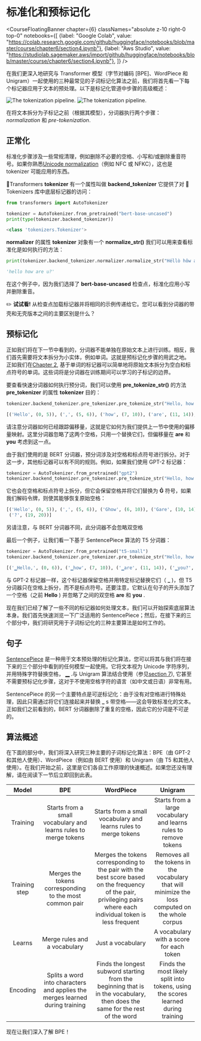 # 标准化和预标记化

<CourseFloatingBanner chapter={6}
  classNames="absolute z-10 right-0 top-0"
  notebooks={[
    {label: "Google Colab", value: "https://colab.research.google.com/github/huggingface/notebooks/blob/master/course/chapter6/section4.ipynb"},
    {label: "Aws Studio", value: "https://studiolab.sagemaker.aws/import/github/huggingface/notebooks/blob/master/course/chapter6/section4.ipynb"},
]} />

在我们更深入地研究与 Transformer 模型（字节对编码 [BPE]、WordPiece 和 Unigram）一起使用的三种最常见的子词标记化算法之前，我们将首先看一下每个标记器应用于文本的预处理。以下是标记化管道中步骤的高级概述：

<div class="flex justify-center">
<img class="block dark:hidden" src="https://huggingface.co/datasets/huggingface-course/documentation-images/resolve/main/en/chapter6/tokenization_pipeline.svg" alt="The tokenization pipeline.">
<img class="hidden dark:block" src="https://huggingface.co/datasets/huggingface-course/documentation-images/resolve/main/en/chapter6/tokenization_pipeline-dark.svg" alt="The tokenization pipeline.">
</div>

在将文本拆分为子标记之前（根据其模型），分词器执行两个步骤： _normalization_ 和 _pre-tokenization_.

## 正常化

<Youtube id="4IIC2jI9CaU"/>

标准化步骤涉及一些常规清理，例如删除不必要的空格、小写和/或删除重音符号。如果你熟悉[Unicode normalization](http://www.unicode.org/reports/tr15/)（例如 NFC 或 NFKC），这也是 tokenizer 可能应用的东西。

🤗Transformers **tokenizer** 有一个属性叫做 **backend_tokenizer** 它提供了对 🤗 Tokenizers 库中底层标记器的访问：

```py
from transformers import AutoTokenizer

tokenizer = AutoTokenizer.from_pretrained("bert-base-uncased")
print(type(tokenizer.backend_tokenizer))
```

```python out
<class 'tokenizers.Tokenizer'>
```

**normalizer** 的属性 **tokenizer** 对象有一个 **normalize_str()** 我们可以用来查看标准化是如何执行的方法：

```py
print(tokenizer.backend_tokenizer.normalizer.normalize_str("Héllò hôw are ü?"))
```

```python out
'hello how are u?'
```

在这个例子中，因为我们选择了 **bert-base-uncased** 检查点，标准化应用小写并删除重音。

<Tip>

✏️ **试试看!** 从检查点加载标记器并将相同的示例传递给它。您可以看到分词器的带壳和无壳版本之间的主要区别是什么？


</Tip>

## 预标记化

<Youtube id="grlLV8AIXug"/>

正如我们将在下一节中看到的，分词器不能单独在原始文本上进行训练。相反，我们首先需要将文本拆分为小实体，例如单词。这就是预标记化步骤的用武之地。 正如我们在[Chapter 2](/course/chapter2), 基于单词的标记器可以简单地将原始文本拆分为空白和标点符号的单词。这些词将是分词器在训练期间可以学习的子标记的边界。

要查看快速分词器如何执行预分词，我们可以使用 **pre_tokenize_str()** 的方法 **pre_tokenizer** 的属性 **tokenizer** 目的：

```py
tokenizer.backend_tokenizer.pre_tokenizer.pre_tokenize_str("Hello, how are  you?")
```

```python out
[('Hello', (0, 5)), (',', (5, 6)), ('how', (7, 10)), ('are', (11, 14)), ('you', (16, 19)), ('?', (19, 20))]
```

请注意分词器如何已经跟踪偏移量，这就是它如何为我们提供上一节中使用的偏移量映射。这里分词器忽略了这两个空格，只用一个替换它们，但偏移量在 **are** 和 **you** 考虑到这一点。

由于我们使用的是 BERT 分词器，预分词涉及对空格和标点符号进行拆分。对于这一步，其他标记器可以有不同的规则。例如，如果我们使用 GPT-2 标记器：

```py
tokenizer = AutoTokenizer.from_pretrained("gpt2")
tokenizer.backend_tokenizer.pre_tokenizer.pre_tokenize_str("Hello, how are  you?")
```

它也会在空格和标点符号上拆分，但它会保留空格并将它们替换为 **Ġ** 符号，如果我们解码令牌，则使其能够恢复原始空格：

```python out
[('Hello', (0, 5)), (',', (5, 6)), ('Ġhow', (6, 10)), ('Ġare', (10, 14)), ('Ġ', (14, 15)), ('Ġyou', (15, 19)),
 ('?', (19, 20))]
```

另请注意，与 BERT 分词器不同，此分词器不会忽略双空格

最后一个例子，让我们看一下基于 SentencePiece 算法的 T5 分词器：

```py
tokenizer = AutoTokenizer.from_pretrained("t5-small")
tokenizer.backend_tokenizer.pre_tokenizer.pre_tokenize_str("Hello, how are  you?")
```

```python out
[('▁Hello,', (0, 6)), ('▁how', (7, 10)), ('▁are', (11, 14)), ('▁you?', (16, 20))]
```

与 GPT-2 标记器一样，这个标记器保留空格并用特定标记替换它们（ **_** )，但 T5 分词器只在空格上拆分，而不是标点符号。还要注意，它默认在句子的开头添加了一个空格（之前 **Hello** ) 并忽略了之间的双空格 **are** 和 **you** .

现在我们已经了解了一些不同的标记器如何处理文本，我们可以开始探索底层算法本身。我们首先快速浏览一下广泛适用的 SentencePiece；然后，在接下来的三个部分中，我们将研究用于子词标记化的三种主要算法是如何工作的。

## 句子

[SentencePiece](https://github.com/google/sentencepiece) 是一种用于文本预处理的标记化算法，您可以将其与我们将在接下来的三个部分中看到的任何模型一起使用。它将文本视为 Unicode 字符序列，并用特殊字符替换空格， **▁** .与 Unigram 算法结合使用（参见[section 7](/course/chapter7/7)), 它甚至不需要预标记化步骤，这对于不使用空格字符的语言（如中文或日语）非常有用。

SentencePiece 的另一个主要特点是可逆标记化：由于没有对空格进行特殊处理，因此只需通过将它们连接起来并替换 **_** s 带空格——这会导致标准化的文本。正如我们之前看到的，BERT 分词器删除了重复的空格，因此它的分词是不可逆的。

## 算法概述

在下面的部分中，我们将深入研究三种主要的子词标记化算法：BPE（由 GPT-2 和其他人使用）、WordPiece（例如由 BERT 使用）和 Unigram（由 T5 和其他人使用）。在我们开始之前，这里是它们各自工作原理的快速概述。如果您还没有理解，请在阅读下一节后立即回到此表。


Model | BPE | WordPiece | Unigram
:----:|:---:|:---------:|:------:
Training | Starts from a small vocabulary and learns rules to merge tokens |  Starts from a small vocabulary and learns rules to merge tokens | Starts from a large vocabulary and learns rules to remove tokens
Training step | Merges the tokens corresponding to the most common pair | Merges the tokens corresponding to the pair with the best score based on the frequency of the pair, privileging pairs where each individual token is less frequent | Removes all the tokens in the vocabulary that will minimize the loss computed on the whole corpus
Learns | Merge rules and a vocabulary | Just a vocabulary | A vocabulary with a score for each token
Encoding | Splits a word into characters and applies the merges learned during training | Finds the longest subword starting from the beginning that is in the vocabulary, then does the same for the rest of the word | Finds the most likely split into tokens, using the scores learned during training

现在让我们深入了解 BPE！